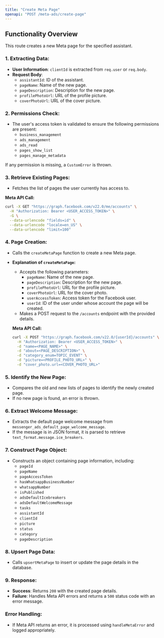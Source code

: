 ```yaml
---
title: "Create Meta Page"
openapi: "POST /meta-ads/create-page"
---
```


## Functionality Overview

This route creates a new Meta page for the specified assistant.

### 1. Extracting Data:

- **User Information**: `clientId` is extracted from `req.user` or `req.body`.
- **Request Body**:
  - `assistantId`: ID of the assistant.
  - `pageName`: Name of the new page.
  - `pageDescription`: Description for the new page.
  - `profilePhotoUrl`: URL of the profile picture.
  - `coverPhotoUrl`: URL of the cover picture.

### 2. Permissions Check:

- The user's access token is validated to ensure the following permissions are present:
  - `business_management`
  - `ads_management`
  - `ads_read`
  - `pages_show_list`
  - `pages_manage_metadata`

If any permission is missing, a `CustomError` is thrown.

### 3. Retrieve Existing Pages:

- Fetches the list of pages the user currently has access to.

**Meta API Call:**

```sh
curl -X GET "https://graph.facebook.com/v22.0/me/accounts" \
  -H "Authorization: Bearer <USER_ACCESS_TOKEN>" \
  -G \
  --data-urlencode "fields=id" \
  --data-urlencode "locale=en_US" \
  --data-urlencode "limit=100"
```

### 4. Page Creation:

- Calls the `createMetaPage` function to create a new Meta page.
- **Explanation of `createMetaPage`:**

  - Accepts the following parameters:
    - `pageName`: Name of the new page.
    - `pageDescription`: Description for the new page.
    - `profilePhotoUrl`: URL for the profile picture.
    - `coverPhotoUrl`: URL for the cover photo.
    - `userAccessToken`: Access token for the Facebook user.
    - `userId`: ID of the user under whose account the page will be created.
  - Makes a POST request to the `/accounts` endpoint with the provided details.

  **Meta API Call:**

  ```sh
  curl -X POST "https://graph.facebook.com/v22.0/{userId}/accounts" \
    -H "Authorization: Bearer <USER_ACCESS_TOKEN>" \
    -d "name=<PAGE_NAME>" \
    -d "about=<PAGE_DESCRIPTION>" \
    -d "category_enum=TOPIC_EVENT" \
    -d "picture=<PROFILE_PHOTO_URL>" \
    -d "cover_photo.url=<COVER_PHOTO_URL>"
  ```

### 5. Identify the New Page:

- Compares the old and new lists of pages to identify the newly created page.
- If no new page is found, an error is thrown.

### 6. Extract Welcome Message:

- Extracts the default page welcome message from `messenger_ads_default_page_welcome_message`.
- If the message is in JSON format, it is parsed to retrieve `text_format.message.ice_breakers`.

### 7. Construct Page Object:

- Constructs an object containing page information, including:
  - `pageId`
  - `pageName`
  - `pageAccessToken`
  - `hasWhatsappBusinessNumber`
  - `whatsappNumber`
  - `isPublished`
  - `adsDefaultIcebreakers`
  - `adsDefaultWelcomeMessage`
  - `tasks`
  - `assistantId`
  - `clientId`
  - `picture`
  - `status`
  - `category`
  - `pageDescription`

### 8. Upsert Page Data:

- Calls `upsertMetaPage` to insert or update the page details in the database.

### 9. Response:

- **Success**: Returns `200` with the created page details.
- **Failure**: Handles Meta API errors and returns a `500` status code with an error message.

### Error Handling:

- If Meta API returns an error, it is processed using `handleMetaError` and logged appropriately.
